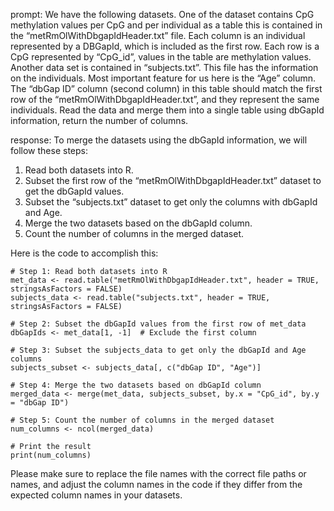 prompt:
We have the following datasets. One of the dataset contains CpG methylation values per CpG and per individual as a table this is contained in the “metRmOlWithDbgapIdHeader.txt” file. Each column is an individual represented by a DBGapId, which is included as the first row. Each row is a CpG represented by "CpG_id", values in the table are methylation values. Another data set is contained in “subjects.txt”. This file has the information on the individuals. Most important feature for us here is the "Age" column. The "dbGap ID" column (second column) in this table should match the first row of the "metRmOlWithDbgapIdHeader.txt", and they represent the same individuals. 
Read the data and merge them into a single table using dbGapId information, return the number of columns.

response:
To merge the datasets using the dbGapId information, we will follow these steps:

1. Read both datasets into R.
2. Subset the first row of the "metRmOlWithDbgapIdHeader.txt" dataset to get the dbGapId values.
3. Subset the "subjects.txt" dataset to get only the columns with dbGapId and Age.
4. Merge the two datasets based on the dbGapId column.
5. Count the number of columns in the merged dataset.

Here is the code to accomplish this:

```
# Step 1: Read both datasets into R
met_data <- read.table("metRmOlWithDbgapIdHeader.txt", header = TRUE, stringsAsFactors = FALSE)
subjects_data <- read.table("subjects.txt", header = TRUE, stringsAsFactors = FALSE)

# Step 2: Subset the dbGapId values from the first row of met_data
dbGapIds <- met_data[1, -1]  # Exclude the first column

# Step 3: Subset the subjects_data to get only the dbGapId and Age columns
subjects_subset <- subjects_data[, c("dbGap ID", "Age")]

# Step 4: Merge the two datasets based on dbGapId column
merged_data <- merge(met_data, subjects_subset, by.x = "CpG_id", by.y = "dbGap ID")

# Step 5: Count the number of columns in the merged dataset
num_columns <- ncol(merged_data)

# Print the result
print(num_columns)
```

Please make sure to replace the file names with the correct file paths or names, and adjust the column names in the code if they differ from the expected column names in your datasets.
